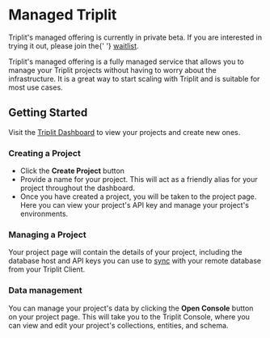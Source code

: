 
# Managed Triplit

<Callout type="info" emoji="ℹ️">
  Triplit's managed offering is currently in private beta. If you are interested
  in trying it out, please join the{' '}
  <a href="https://triplit.dev/waitlist">waitlist</a>.
</Callout>

Triplit's managed offering is a fully managed service that allows you to manage your Triplit projects without having to worry about the infrastructure. It is a great way to start scaling with Triplit and is suitable for most use cases.

## Getting Started

Visit the [Triplit Dashboard](https://triplit.dev/dashboard) to view your projects and create new ones.

### Creating a Project

- Click the **Create Project** button
- Provide a name for your project. This will act as a friendly alias for your project throughout the dashboard.
- Once you have created a project, you will be taken to the project page. Here you can view your project's API key and manage your project's environments.

### Managing a Project

Your project page will contain the details of your project, including the database host and API keys you can use to [sync](/sync) with your remote database from your Triplit Client.

### Data management

You can manage your project's data by clicking the **Open Console** button on your project page. This will take you to the Triplit Console, where you can view and edit your project's collections, entities, and schema.

